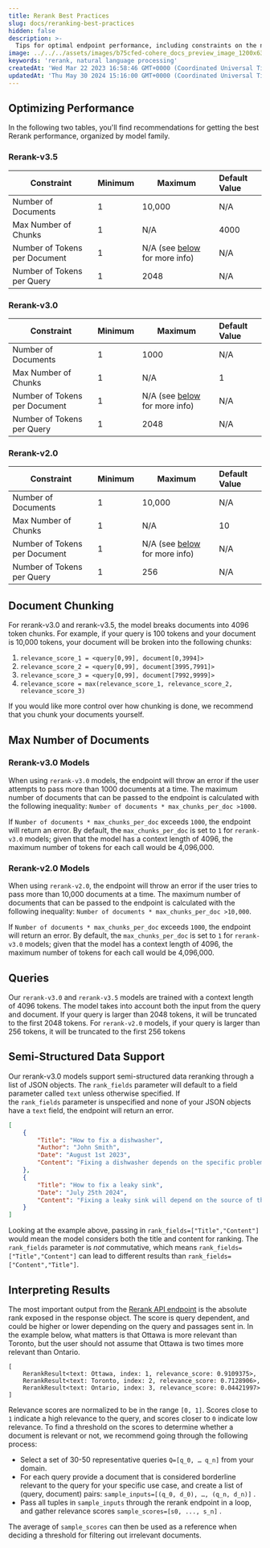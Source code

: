 ```yaml
---
title: Rerank Best Practices
slug: docs/reranking-best-practices
hidden: false
description: >-
  Tips for optimal endpoint performance, including constraints on the number of documents, tokens per document, and tokens per query.
image: ../../../assets/images/b75cfed-cohere_docs_preview_image_1200x630_copy.jpg
keywords: 'rerank, natural language processing'
createdAt: 'Wed Mar 22 2023 16:58:46 GMT+0000 (Coordinated Universal Time)'
updatedAt: 'Thu May 30 2024 15:16:00 GMT+0000 (Coordinated Universal Time)'
---
```

## Optimizing Performance

In the following two tables, you'll find recommendations for getting the best Rerank performance, organized by model family.

### Rerank-v3.5

| Constraint                    | Minimum | Maximum                                                                                                 | Default Value |
| ----------------------------- | ------- | ------------------------------------------------------------------------------------------------------- | :------------ |
| Number of Documents           | 1       | 10,000                                                                                                  | N/A           |
| Max Number of Chunks          | 1       | N/A                                                                                                     | 4000          |
| Number of Tokens per Document | 1       | N/A (see [below ](/docs/reranking-best-practices#document-chunking)for more info) 						| N/A           | 
| Number of Tokens per Query    | 1       | 2048                                                                                                    | N/A           |

### Rerank-v3.0

| Constraint                    | Minimum | Maximum                                                                                                 | Default Value |
| ----------------------------- | ------- | ------------------------------------------------------------------------------------------------------- | :------------ |
| Number of Documents           | 1       | 1000                                                                                                    | N/A           |
| Max Number of Chunks          | 1       | N/A                                                                                                     | 1             |
| Number of Tokens per Document | 1       | N/A (see [below ](/docs/reranking-best-practices#document-chunking)for more info) | N/A           |
| Number of Tokens per Query    | 1       | 2048                                                                                                    | N/A           |

### Rerank-v2.0

| Constraint                    | Minimum | Maximum                                                                                                 | Default Value |
| ----------------------------- | ------- | ------------------------------------------------------------------------------------------------------- | :------------ |
| Number of Documents           | 1       | 10,000                                                                                                  | N/A           |
| Max Number of Chunks          | 1       | N/A                                                                                                     | 10            |
| Number of Tokens per Document | 1       | N/A (see [below ](/docs/reranking-best-practices#document-chunking)for more info) | N/A           |
| Number of Tokens per Query    | 1       | 256                                                                                                     | N/A           |

## Document Chunking

For rerank-v3.0 and rerank-v3.5, the model breaks documents into 4096 token chunks. For example, if your query is 100 tokens and your document is 10,000 tokens, your document will be broken into the following chunks:

1. `relevance_score_1 = <query[0,99], document[0,3994]>`
2. `relevance_score_2 = <query[0,99], document[3995,7991]>`
3. `relevance_score_3 = <query[0,99], document[7992,9999]>`
4. `relevance_score = max(relevance_score_1, relevance_score_2, relevance_score_3)`

If you would like more control over how chunking is done, we recommend that you chunk your documents yourself.

## Max Number of Documents

### Rerank-v3.0 Models

When using `rerank-v3.0` models, the endpoint will throw an error if the user attempts to pass more than 1000 documents at a time. The maximum number of documents that can be passed to the endpoint is calculated with the following inequality: `Number of documents * max_chunks_per_doc >1000`.

If `Number of documents * max_chunks_per_doc` exceeds `1000`, the endpoint will return an error. By default, the `max_chunks_per_doc` is set to `1` for `rerank-v3.0` models; given that the model has a context length of 4096, the maximum number of tokens for each call would be 4,096,000. 

### Rerank-v2.0 Models

When using `rerank-v2.0`, the endpoint will throw an error if the user tries to pass more than 10,000 documents at a time. The maximum number of documents that can be passed to the endpoint is calculated with the following inequality: `Number of documents * max_chunks_per_doc >10,000`.

If `Number of documents * max_chunks_per_doc` exceeds `1000`, the endpoint will return an error. By default, the `max_chunks_per_doc` is set to `1` for `rerank-v3.0` models; given that the model has a context length of 4096, the maximum number of tokens for each call would be 4,096,000.

## Queries

Our `rerank-v3.0` and `rerank-v3.5` models are trained with a context length of 4096 tokens. The model takes into account both the input from the query and document. If your query is larger than 2048 tokens, it will be truncated to the first 2048 tokens. For `rerank-v2.0` models, if your query is larger than 256 tokens, it will be truncated to the first 256 tokens

## Semi-Structured Data Support

Our rerank-v3.0 models support semi-structured data reranking through a list of JSON objects. The `rank_fields` parameter will default to a field parameter called `text` unless otherwise specified. If the `rank_fields` parameter is unspecified and none of your JSON objects have a `text` field, the endpoint will return an error.

```json JSON
[
	{
		"Title": "How to fix a dishwasher",
		"Author": "John Smith",
		"Date": "August 1st 2023",
		"Content": "Fixing a dishwasher depends on the specific problem you're facing. Here are some common issues and their potential solutions:...."
	},
	{
		"Title": "How to fix a leaky sink",
		"Date": "July 25th 2024",
		"Content": "Fixing a leaky sink will depend on the source of the leak. Here are general steps you can take to address common types of sink leaks:....."
	}
]
```

Looking at the example above, passing in `rank_fields=["Title","Content"]` would mean the model considers both the title and content for ranking. The `rank_fields` parameter is _not_ commutative, which means `rank_fields=["Title","Content"]` can lead to different results than `rank_fields=["Content","Title"]`.

## Interpreting Results

The most important output from the [Rerank API endpoint](/reference/rerank-1) is the absolute rank exposed in the response object. The score is query dependent, and could be higher or lower depending on the query and passages sent in. In the example below, what matters is that Ottawa is more relevant than Toronto, but the user should not assume that Ottawa is two times more relevant than Ontario.

```
[
	RerankResult<text: Ottawa, index: 1, relevance_score: 0.9109375>,
	RerankResult<text: Toronto, index: 2, relevance_score: 0.7128906>,
	RerankResult<text: Ontario, index: 3, relevance_score: 0.04421997>
]
```

Relevance scores are normalized to be in the range `[0, 1]`. Scores close to `1` indicate a high relevance to the query, and scores closer to `0` indicate low relevance. To find a threshold on the scores to determine whether a document is relevant or not, we recommend going through the following process:

- Select a set of 30-50 representative queries `Q=[q_0, … q_n]` from your domain.
- For each query provide a document that is considered borderline relevant to the query for your specific use case, and create a list of (query, document) pairs: `sample_inputs=[(q_0, d_0), …, (q_n, d_n)]` .
- Pass all tuples in `sample_inputs` through the rerank endpoint in a loop, and gather relevance scores `sample_scores=[s0, ..., s_n]` .

The average of `sample_scores` can then be used as a reference when deciding a threshold for filtering out irrelevant documents.
